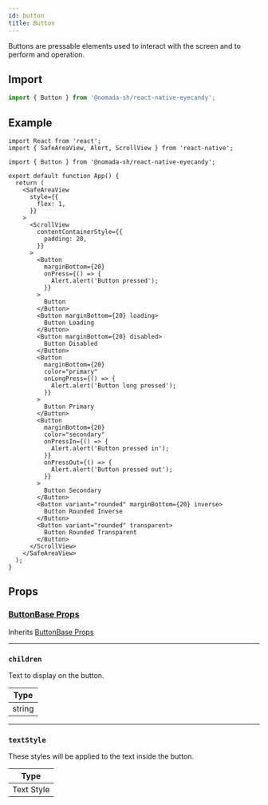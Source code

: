 ```yaml
---
id: button
title: Button
---
```


Buttons are pressable elements used to interact with the screen and to perform and operation.

## Import

```jsx
import { Button } from '@nomada-sh/react-native-eyecandy';
```

## Example

```SnackPlayer name=RN%20Eyecandy%20Button
import React from 'react';
import { SafeAreaView, Alert, ScrollView } from 'react-native';

import { Button } from '@nomada-sh/react-native-eyecandy';

export default function App() {
  return (
    <SafeAreaView
      style={{
        flex: 1,
      }}
    >
      <ScrollView
        contentContainerStyle={{
          padding: 20,
        }}
      >
        <Button
          marginBottom={20}
          onPress={() => {
            Alert.alert('Button pressed');
          }}
        >
          Button
        </Button>
        <Button marginBottom={20} loading>
          Button Loading
        </Button>
        <Button marginBottom={20} disabled>
          Button Disabled
        </Button>
        <Button
          marginBottom={20}
          color="primary"
          onLongPress={() => {
            Alert.alert('Button long pressed');
          }}
        >
          Button Primary
        </Button>
        <Button
          marginBottom={20}
          color="secondary"
          onPressIn={() => {
            Alert.alert('Button pressed in');
          }}
          onPressOut={() => {
            Alert.alert('Button pressed out');
          }}
        >
          Button Secondary
        </Button>
        <Button variant="rounded" marginBottom={20} inverse>
          Button Rounded Inverse
        </Button>
        <Button variant="rounded" transparent>
          Button Rounded Transparent
        </Button>
      </ScrollView>
    </SafeAreaView>
  );
}
```

<!-- ![Button](../assets/components/button.gif) -->

## Props

### [ButtonBase Props](buttonbase#props)

Inherits [ButtonBase Props](buttonbase#props)

---

### `children`

Text to display on the button.

| Type   |
| ------ |
| string |

---

### `textStyle`

These styles will be applied to the text inside the button.

| Type       |
| ---------- |
| Text Style |
